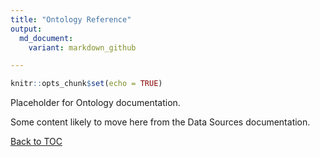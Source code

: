 ```yaml
---
title: "Ontology Reference"
output:
  md_document:
    variant: markdown_github

---
```


```r
knitr::opts_chunk$set(echo = TRUE)
```

Placeholder for Ontology documentation.

Some content likely to move here from the Data Sources documentation.



[Back to TOC](TableOfContents.md)